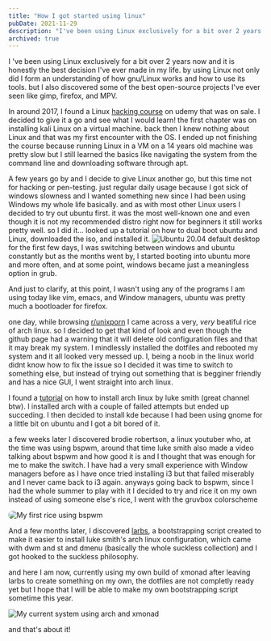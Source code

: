 ```yaml
---
title: "How I got started using linux"
pubDate: 2021-11-29
description: "I've been using Linux exclusively for a bit over 2 years now and it is honestly the best decision I've ever made in my life."
archived: true
---
```


I 've been using Linux exclusively for a bit over 2 years now and it is honestly the best decision I've ever made in my life. by using Linux not only did I form an understanding of how gnu/Linux works and how to use its tools. but I also discovered some of the best open-source projects I've ever seen like gimp, firefox, and MPV.

In around 2017, I found a Linux [hacking course](https:https://www.udemy.com/course/learn-ethical-hacking-from-scratch/) on udemy that was on sale. I decided to give it a go and see what I would learn!
the first chapter was on installing kali Linux on a virtual machine. back then I knew nothing about Linux and that was my first encounter with the OS. I ended up not finishing the course because running Linux in a VM on a 14 years old machine was pretty slow but I still learned the basics like navigating the system from the command line and downloading software through apt.

A few years go by and I decide to give Linux another go, but this time not for hacking or pen-testing. just regular daily usage because I got sick of windows slowness and I wanted something new since I had been using Windows my whole life basically. and as with most other Linux users I decided to try out ubuntu first. it was the most well-known one and even though it is not my recommended distro right now for beginners it still works pretty well. so I did it... looked up a tutorial on how to dual boot ubuntu and Linux, downloaded the iso, and installed it.
<Img src="/ubuntu.webp" alt="Ubuntu 20.04 default desktop" caption="Figure 1: Ubuntu 20.04" />
for the first few days, I was switching between windows and ubuntu constantly but as the months went by, I started booting into ubuntu more and more often, and at some point, windows became just a meaningless option in grub.

And just to clarify, at this point, I wasn't using any of the programs I am using today like vim, emacs, and Window managers, ubuntu was pretty much a bootloader for firefox.

one day, while browsing [r/unixporn](https:reddit.com/r/unixporn) I came across a very, _very_ beatiful rice of arch linux. so I decided to get that kind of look and even though the github page had a warning that it will delete old configuration files and that it may break my system. I mindlessly installed the dotfiles and rebooted my system and it all looked very messed up. I, being a noob in the linux world didnt know how to fix the issue so I decided it was time to switch to something else, but instead of trying out something that is begginer friendly and has a nice GUI, I went straight into arch linux.

I found a [tutorial](https:https://www.youtube.com/watch?v=4PBqpX0%5FUOc) on how to install arch linux by luke smith (great channel btw). I installed arch with a couple of failed attempts but ended up succeding. I then decided to install kde because I had been using gnome for a little bit on ubuntu and I got a bit bored of it.

a few weeks later I discovered brodie robertson, a linux youtuber who, at the time was using bspwm, around that time luke smith also made a video talking about bspwm and how good it is and I thought that was enough for me to make the switch. I have had a very small experience with Window managers before as I have once tried installing i3 but that failed miserably and I never came back to i3 again. anyways going back to bspwm, since I had the whole summer to play with it I decided to try and rice it on my own instead of using someone else's rice, I went with the gruvbox colorscheme

<Img src="/bspwm-rice.png" alt="My first rice using bspwm" position="center" style="border-radius: 8px;" caption="Figure 2: My first rice using bspwm" />

And a few months later, I discovered [larbs](https:larbs.xyz), a bootstrapping script created to make it easier to install luke smith's arch linux configuration, which came with dwm and st and dmenu (basically the whole suckless collection) and I got hooked to the suckless philosophy.

and here I am now, currently using my own build of xmonad after leaving larbs to create something on my own, the dotfiles are not completly ready yet but I hope that I will be able to make my own bootstrapping script sometime this year.

<Img src="/xmonad-rice.webp" alt="My current system using arch and xmonad"  caption="Figure 3: my current system using arch and xmonad"/>

and that's about it!
